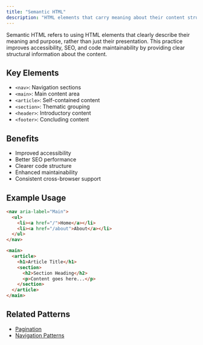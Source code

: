 ```yaml
---
title: "Semantic HTML"
description: "HTML elements that carry meaning about their content structure and purpose"
---
```


Semantic HTML refers to using HTML elements that clearly describe their meaning and purpose, rather than just their presentation. This practice improves accessibility, SEO, and code maintainability by providing clear structural information about the content.

## Key Elements

- `<nav>`: Navigation sections
- `<main>`: Main content area
- `<article>`: Self-contained content
- `<section>`: Thematic grouping
- `<header>`: Introductory content
- `<footer>`: Concluding content

## Benefits

- Improved accessibility
- Better SEO performance
- Clearer code structure
- Enhanced maintainability
- Consistent cross-browser support

## Example Usage

```html
<nav aria-label="Main">
  <ul>
    <li><a href="/">Home</a></li>
    <li><a href="/about">About</a></li>
  </ul>
</nav>

<main>
  <article>
    <h1>Article Title</h1>
    <section>
      <h2>Section Heading</h2>
      <p>Content goes here...</p>
    </section>
  </article>
</main>
```

## Related Patterns

- [Pagination](/patterns/navigation/pagination)
- [Navigation Patterns](/patterns/navigation)
